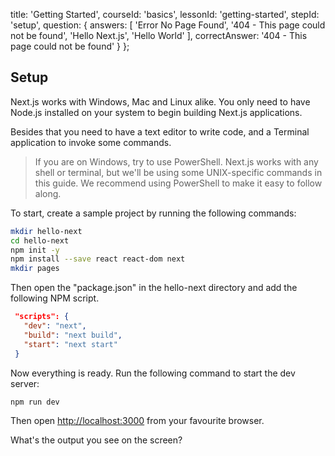 
  title: 'Getting Started',
  courseId: 'basics',
  lessonId: 'getting-started',
  stepId: 'setup',
  question: {
    answers: [
      'Error No Page Found',
      '404 - This page could not be found',
      'Hello Next.js',
      'Hello World'
    ],
    correctAnswer: '404 - This page could not be found'
  }
};

## Setup

Next.js works with Windows, Mac and Linux alike. You only need to have Node.js installed on your system to begin building Next.js applications.

Besides that you need to have a text editor to write code, and a Terminal application to invoke some commands.

> If you are on Windows, try to use PowerShell.
> Next.js works with any shell or terminal, but we'll be using some UNIX-specific commands in this guide.
> We recommend using PowerShell to make it easy to follow along.

To start, create a sample project by running the following commands:

```bash
mkdir hello-next
cd hello-next
npm init -y
npm install --save react react-dom next
mkdir pages
```

Then open the "package.json" in the hello-next directory and add the following NPM script.

```json
 "scripts": {
   "dev": "next",
   "build": "next build",
   "start": "next start"
 }
```

Now everything is ready. Run the following command to start the dev server:

```bash
npm run dev
```

Then open [http://localhost:3000](http://localhost:3000/) from your favourite browser.

What's the output you see on the screen?

